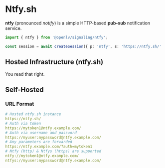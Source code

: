 # Ntfy.sh

**ntfy** (pronounced *notify*) is a simple HTTP-based __pub-sub__ notification service.

```typescript
import { ntfy } from '@openlv/signaling/ntfy';

const session = await createSession({ p: 'ntfy', s: 'https://ntfy.sh/' }, ntfy);
```

## Hosted Infrastructure (ntfy.sh)

You read that right.

## Self-Hosted

### URL Format

```yaml
# Hosted ntfy.sh instance
https://ntfy.sh/
# Auth via token
https://mytoken1@ntfy.example.com/
# Auth via username and password
https://myuser:mypassword@ntfy.example.com/
# Any parameters are forwarded
https://ntfy.example.com/?auth=mytoken1
# Ntfy (http) & Ntfys (https) are supported
ntfy://mytoken1@ntfy.example.com/
ntfys://myuser:mypassword@ntfy.example.com/
```
